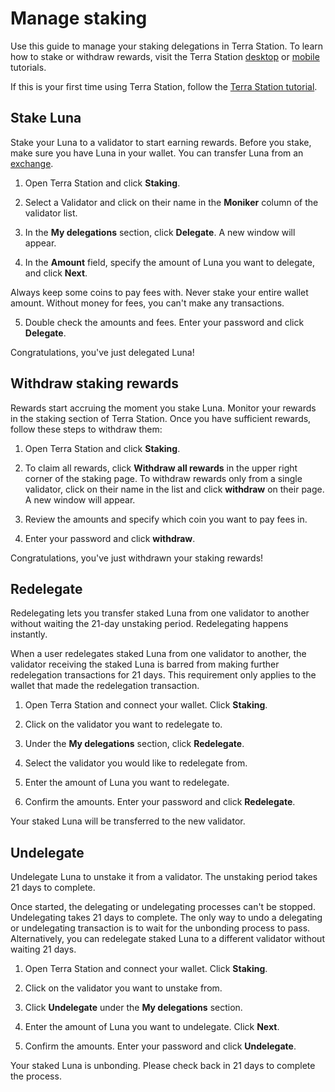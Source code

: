 
# Manage staking

Use this guide to manage your staking delegations in Terra Station. To learn how to stake or withdraw rewards, visit the Terra Station [desktop](download/terra-station-desktop.md) or [mobile](download/terra-station-mobile.md) tutorials.  

If this is your first time using Terra Station, follow the [Terra Station tutorial](download/terra-station-desktop.md).

## Stake Luna

Stake your Luna to a validator to start earning rewards. Before you stake, make sure you have Luna in your wallet. You can transfer Luna from an [exchange](wallet.mdx).

1. Open Terra Station and click **Staking**.

2. Select a Validator and click on their name in the **Moniker** column of the validator list.

3. In the **My delegations** section, click **Delegate**. A new window will appear.

4. In the **Amount** field, specify the amount of Luna you want to delegate, and click **Next**.

<Admonition type="caution" title="Keep coins for fees">

Always keep some coins to pay fees with. Never stake your entire wallet amount. Without money for fees, you can't make any transactions.

</Admonition>

5. Double check the amounts and fees. Enter your password and click **Delegate**.

Congratulations, you've just delegated Luna!

## Withdraw staking rewards

Rewards start accruing the moment you stake Luna. Monitor your rewards in the staking section of Terra Station. Once you have sufficient rewards, follow these steps to withdraw them:

1. Open Terra Station and click **Staking**.

2. To claim all rewards, click **Withdraw all rewards** in the upper right corner of the staking page. To withdraw rewards only from a single validator, click on their name in the list and click **withdraw** on their page.  A new window will appear.

3. Review the amounts and specify which coin you want to pay fees in.

4. Enter your password and click **withdraw**.

Congratulations, you've just withdrawn your staking rewards!

## Redelegate

Redelegating lets you transfer staked Luna from one validator to another without waiting the 21-day unstaking period. Redelegating happens instantly.

<Admonition type="caution">

When a user redelegates staked Luna from one validator to another, the validator receiving the staked Luna is barred from making further redelegation transactions for 21 days. This requirement only applies to the wallet that made the redelegation transaction.

</Admonition>

1. Open Terra Station and connect your wallet. Click **Staking**.

2. Click on the validator you want to redelegate to.

3. Under the **My delegations** section, click **Redelegate**.

4. Select the validator you would like to redelegate from.

5. Enter the amount of Luna you want to redelegate.

6. Confirm the amounts. Enter your password and click **Redelegate**.

Your staked Luna will be transferred to the new validator.

## Undelegate

Undelegate Luna to unstake it from a validator. The unstaking period takes 21 days to complete.

<Admonition type="caution">

Once started, the delegating or undelegating processes can't be stopped.
Undelegating takes 21 days to complete. The only way to undo a delegating or undelegating transaction is to wait for the unbonding process to pass. Alternatively, you can redelegate staked Luna to a different validator without waiting 21 days.
</Admonition>

1. Open Terra Station and connect your wallet. Click **Staking**.

2. Click on the validator you want to unstake from.

3. Click **Undelegate** under the **My delegations** section.

4. Enter the amount of Luna you want to undelegate. Click **Next**.

4. Confirm the amounts. Enter your password and click **Undelegate**.

Your staked Luna is unbonding. Please check back in 21 days to complete the process.
